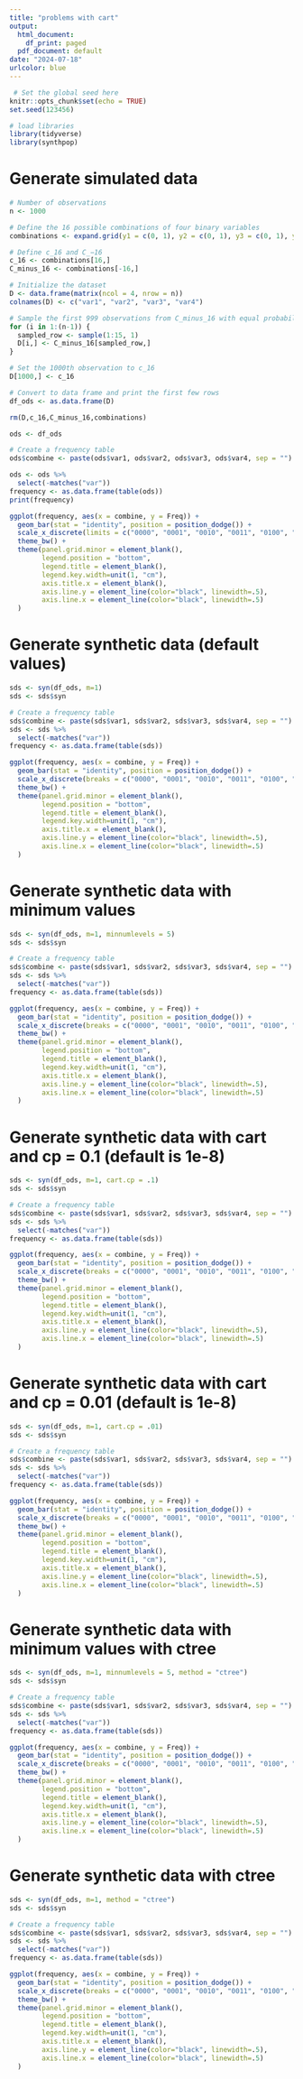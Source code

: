 ```yaml
---
title: "problems with cart"
output:
  html_document:
    df_print: paged
  pdf_document: default
date: "2024-07-18"
urlcolor: blue
---
```


```r

 # Set the global seed here
knitr::opts_chunk$set(echo = TRUE)
set.seed(123456)

# load libraries
library(tidyverse)
library(synthpop)
```

# Generate simulated data
```r

# Number of observations
n <- 1000

# Define the 16 possible combinations of four binary variables
combinations <- expand.grid(y1 = c(0, 1), y2 = c(0, 1), y3 = c(0, 1), y4 = c(0, 1))

# Define c_16 and C_−16
c_16 <- combinations[16,]
C_minus_16 <- combinations[-16,]

# Initialize the dataset
D <- data.frame(matrix(ncol = 4, nrow = n))
colnames(D) <- c("var1", "var2", "var3", "var4")

# Sample the first 999 observations from C_minus_16 with equal probability
for (i in 1:(n-1)) {
  sampled_row <- sample(1:15, 1)
  D[i,] <- C_minus_16[sampled_row,]
}

# Set the 1000th observation to c_16
D[1000,] <- c_16

# Convert to data frame and print the first few rows
df_ods <- as.data.frame(D)

rm(D,c_16,C_minus_16,combinations)

ods <- df_ods

# Create a frequency table
ods$combine <- paste(ods$var1, ods$var2, ods$var3, ods$var4, sep = "")

ods <- ods %>%
  select(-matches("var"))
frequency <- as.data.frame(table(ods))
print(frequency)

ggplot(frequency, aes(x = combine, y = Freq)) +
  geom_bar(stat = "identity", position = position_dodge()) +
  scale_x_discrete(limits = c("0000", "0001", "0010", "0011", "0100", "0101", "0110", "0111", "1000", "1001", "1010", "1011", "1100", "1101", "1110", "1111")) +
  theme_bw() +
  theme(panel.grid.minor = element_blank(), 
        legend.position = "bottom",
        legend.title = element_blank(),
        legend.key.width=unit(1, "cm"),
        axis.title.x = element_blank(),
        axis.line.y = element_line(color="black", linewidth=.5),
        axis.line.x = element_line(color="black", linewidth=.5)
  )
```

# Generate synthetic data (default values)

```r
sds <- syn(df_ods, m=1)
sds <- sds$syn

# Create a frequency table
sds$combine <- paste(sds$var1, sds$var2, sds$var3, sds$var4, sep = "")
sds <- sds %>%
  select(-matches("var"))
frequency <- as.data.frame(table(sds))

ggplot(frequency, aes(x = combine, y = Freq)) +
  geom_bar(stat = "identity", position = position_dodge()) +
  scale_x_discrete(breaks = c("0000", "0001", "0010", "0011", "0100", "0101", "0110", "0111", "1000", "1001", "1010", "1011", "1100", "1101", "1110", "1111")) +
  theme_bw() +
  theme(panel.grid.minor = element_blank(), 
        legend.position = "bottom",
        legend.title = element_blank(),
        legend.key.width=unit(1, "cm"),
        axis.title.x = element_blank(),
        axis.line.y = element_line(color="black", linewidth=.5),
        axis.line.x = element_line(color="black", linewidth=.5)
  )
```

# Generate synthetic data with minimum values
```r
sds <- syn(df_ods, m=1, minnumlevels = 5)
sds <- sds$syn

# Create a frequency table
sds$combine <- paste(sds$var1, sds$var2, sds$var3, sds$var4, sep = "")
sds <- sds %>%
  select(-matches("var"))
frequency <- as.data.frame(table(sds))

ggplot(frequency, aes(x = combine, y = Freq)) +
  geom_bar(stat = "identity", position = position_dodge()) +
  scale_x_discrete(breaks = c("0000", "0001", "0010", "0011", "0100", "0101", "0110", "0111", "1000", "1001", "1010", "1011", "1100", "1101", "1110", "1111")) +
  theme_bw() +
  theme(panel.grid.minor = element_blank(), 
        legend.position = "bottom",
        legend.title = element_blank(),
        legend.key.width=unit(1, "cm"),
        axis.title.x = element_blank(),
        axis.line.y = element_line(color="black", linewidth=.5),
        axis.line.x = element_line(color="black", linewidth=.5)
  )
```

# Generate synthetic data with cart and cp = 0.1 (default is 1e-8)
```r
sds <- syn(df_ods, m=1, cart.cp = .1)
sds <- sds$syn

# Create a frequency table
sds$combine <- paste(sds$var1, sds$var2, sds$var3, sds$var4, sep = "")
sds <- sds %>%
  select(-matches("var"))
frequency <- as.data.frame(table(sds))

ggplot(frequency, aes(x = combine, y = Freq)) +
  geom_bar(stat = "identity", position = position_dodge()) +
  scale_x_discrete(breaks = c("0000", "0001", "0010", "0011", "0100", "0101", "0110", "0111", "1000", "1001", "1010", "1011", "1100", "1101", "1110", "1111")) +
  theme_bw() +
  theme(panel.grid.minor = element_blank(), 
        legend.position = "bottom",
        legend.title = element_blank(),
        legend.key.width=unit(1, "cm"),
        axis.title.x = element_blank(),
        axis.line.y = element_line(color="black", linewidth=.5),
        axis.line.x = element_line(color="black", linewidth=.5)
  )
```

# Generate synthetic data with cart and cp = 0.01 (default is 1e-8)
```r
sds <- syn(df_ods, m=1, cart.cp = .01)
sds <- sds$syn

# Create a frequency table
sds$combine <- paste(sds$var1, sds$var2, sds$var3, sds$var4, sep = "")
sds <- sds %>%
  select(-matches("var"))
frequency <- as.data.frame(table(sds))

ggplot(frequency, aes(x = combine, y = Freq)) +
  geom_bar(stat = "identity", position = position_dodge()) +
  scale_x_discrete(breaks = c("0000", "0001", "0010", "0011", "0100", "0101", "0110", "0111", "1000", "1001", "1010", "1011", "1100", "1101", "1110", "1111")) +
  theme_bw() +
  theme(panel.grid.minor = element_blank(), 
        legend.position = "bottom",
        legend.title = element_blank(),
        legend.key.width=unit(1, "cm"),
        axis.title.x = element_blank(),
        axis.line.y = element_line(color="black", linewidth=.5),
        axis.line.x = element_line(color="black", linewidth=.5)
  )
```


# Generate synthetic data with minimum values with ctree
```r
sds <- syn(df_ods, m=1, minnumlevels = 5, method = "ctree")
sds <- sds$syn

# Create a frequency table
sds$combine <- paste(sds$var1, sds$var2, sds$var3, sds$var4, sep = "")
sds <- sds %>%
  select(-matches("var"))
frequency <- as.data.frame(table(sds))

ggplot(frequency, aes(x = combine, y = Freq)) +
  geom_bar(stat = "identity", position = position_dodge()) +
  scale_x_discrete(breaks = c("0000", "0001", "0010", "0011", "0100", "0101", "0110", "0111", "1000", "1001", "1010", "1011", "1100", "1101", "1110", "1111")) +
  theme_bw() +
  theme(panel.grid.minor = element_blank(), 
        legend.position = "bottom",
        legend.title = element_blank(),
        legend.key.width=unit(1, "cm"),
        axis.title.x = element_blank(),
        axis.line.y = element_line(color="black", linewidth=.5),
        axis.line.x = element_line(color="black", linewidth=.5)
  )
```

# Generate synthetic data with ctree
```r
sds <- syn(df_ods, m=1, method = "ctree")
sds <- sds$syn

# Create a frequency table
sds$combine <- paste(sds$var1, sds$var2, sds$var3, sds$var4, sep = "")
sds <- sds %>%
  select(-matches("var"))
frequency <- as.data.frame(table(sds))

ggplot(frequency, aes(x = combine, y = Freq)) +
  geom_bar(stat = "identity", position = position_dodge()) +
  scale_x_discrete(breaks = c("0000", "0001", "0010", "0011", "0100", "0101", "0110", "0111", "1000", "1001", "1010", "1011", "1100", "1101", "1110", "1111")) +
  theme_bw() +
  theme(panel.grid.minor = element_blank(), 
        legend.position = "bottom",
        legend.title = element_blank(),
        legend.key.width=unit(1, "cm"),
        axis.title.x = element_blank(),
        axis.line.y = element_line(color="black", linewidth=.5),
        axis.line.x = element_line(color="black", linewidth=.5)
  )
```

